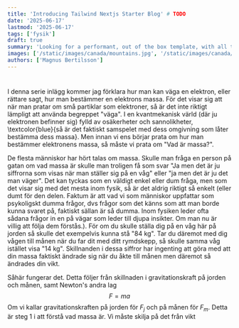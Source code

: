 ```yaml
---
title: 'Introducing Tailwind Nextjs Starter Blog' # TODO
date: '2025-06-17'
lastmod: '2025-06-17'
tags: ['fysik']
draft: true
summary: 'Looking for a performant, out of the box template, with all the best in web technology to support your blogging needs? Checkout the Tailwind Nextjs Starter Blog template.'  # TODO
images: ['/static/images/canada/mountains.jpg', '/static/images/canada/toronto.jpg'] # TODO
authors: ['Magnus Bertilsson']
---
```


# 
I denna serie inlägg kommer jag förklara hur man kan väga en elektron, eller rättare sagt, hur man bestämmer en elektrons massa. För det visar sig att när man pratar om små partiklar som elektroner, så är det inte riktigt lämpligt att använda begreppet "väga". I en kvantmekanisk värld (där ju elektronen befinner sig) fylld av osäkerheter och sannolikheter, \textcolor{blue}{så är det faktiskt samspelet med dess omgivning som låter bestämma dess massa}. Men innan vi ens börjar prata om hur man bestämmer elektronens massa, så måste vi prata om "Vad är massa?". 

De flesta människor har hört talas om massa. Skulle man fråga en person på gatan om vad massa är skulle man troligen få som svar "Ja men det är ju siffrorna som visas när man ställer sig på en våg" eller "ja men det är ju det man väger". Det kan tyckas som en väldigt enkel eller dum fråga, men som det visar sig med det mesta inom fysik, så är det aldrig riktigt så enkelt (eller dumt för den delen. Faktum är att vad vi som människor uppfattar som psykoligskt dumma frågor, dvs frågor som det känns som att man borde kunna svaret på, faktiskt sällan är så dumma. Inom fysiken leder ofta sådana frågor in en på vägar som leder till djupa insikter. Om man nu är villig att följa dem förstås.). För om du skulle ställa dig på en våg här på jorden så skulle det exempelvis kunna stå "84 kg". Tar du däremot med dig vågen till månen när du far dit med ditt rymdskepp, så skulle samma våg istället visa "14 kg". Skillnanden i dessa siffror har ingenting att göra med att din massa faktiskt ändrade sig när du åkte till månen men däremot så ändrades din vikt. 

Såhär fungerar det. Detta följer från skillnaden i gravitationskraft på jorden och månen, samt Newton's andra lag
$$F = ma$$
Om vi kallar gravitationskraften på jorden för $F_j$ och på månen för $F_m$. Detta är steg 1 i att förstå vad massa är. Vi måste skilja på det från vikt